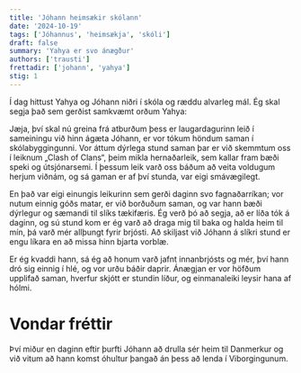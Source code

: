 ```yaml
---
title: 'Jóhann heimsækir skólann'
date: '2024-10-19'
tags: ['Jóhannus', 'heimsækja', 'skóli']
draft: false
summary: 'Yahya er svo ánægður'
authors: ['trausti']
frettadir: ['johann', 'yahya']
stig: 1
---
```



Í dag hittust Yahya og Jóhann niðri í skóla og ræddu alvarleg mál.
Ég skal segja það sem gerðist samkvæmt orðum Yahya:


Jæja, því skal nú greina frá atburðum þess er laugardagurinn leið í sameiningu við hinn ágæta Jóhann, 
er vor tókum höndum saman í skólabyggingunni. Vor áttum dýrlega stund saman þar er við skemmtum oss í leiknum „Clash of Clans“, 
þeim mikla hernaðarleik, sem kallar fram bæði speki og útsjónarsemi. Í þessum leik varð oss báðum að veita voldugum herjum viðnám, 
og sá gaman er af því stunda, var eigi smávægilegt.


En það var eigi einungis leikurinn sem gerði daginn svo fagnaðarríkan; vor nutum einnig góðs matar, 
er við borðuðum saman, og var hann bæði dýrlegur og sæmandi til slíks tækifæris. Ég verð þó að segja, 
að er líða tók á daginn, og sú stund kom er ég varð að draga mig til baka og halda heim til mín, þá varð mér allþungt fyrir brjósti. 
Að skiljast við Jóhann á slíkri stund er engu líkara en að missa hinn bjarta vorblæ.


Er ég kvaddi hann, sá ég að honum varð jafnt innanbrjósts og mér, því hann dró sig einnig í hlé, og vor urðu báðir daprir. 
Ánægjan er vor höfðum upplifað saman, hverfur skjótt er stundin líður, og einmanaleiki leysir hana af hólmi.


# Vondar fréttir


Því miður en daginn eftir þurfti Jóhann að drulla sér heim til Danmerkur og við vitum að hann komst óhultur þangað án þess að lenda
í Viborgingunum.